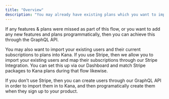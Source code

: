 ```yaml
---
title: "Overview"
description: "You may already have existing plans which you want to import in. Our product makes this super easy with our Import Plans feature. You can access this through the Dashboard."
---
```


If any features & plans were missed as part of this flow, or you want to add any new features and plans programmatically, then you can achieve this through the GraphQL API.

<Card
  title="Create Features"
  icon="star"
  href="/guides/ruby/importing-and-creating/create-features"
/>

<Card
  title="Create Packages"
  icon="box-taped"
  href="/guides/ruby/importing-and-creating/create-packages"
/>

You may also want to import your existing users and their current subscriptions to plans into Kana. If you use Stripe, then we allow you to import your existing users and map their subscriptions through our Stripe Integration. You can set this up via our Dashboard and match Stripe packages to Kana plans during that flow likewise.

If you don't use Stripe, then you can create users through our GraphQL API in order to import them in to Kana, and then programatically create them when they sign up to your product.

<Card
  title="Create Users"
  icon="users"
  href="/guides/ruby/importing-and-creating/create-users"
/>
